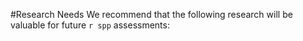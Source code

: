 <!-- ****************************RESEARCH NEEDS**************************** -->
#Research Needs
We recommend that the following research will be valuable for future `r spp` assessments:

\begin{enumerate}

\item A longer timeseries of the juvenile rockfish CPUE in the south.

\item A commercial index in the north.  This is by far the largest segment of the fishery, and the introduction of the trawl rationalization program should mean that an index can be developed for the current fishery when the next assessment is performed.

\item More recent ages for the southern model.  The commercial age timeseries currently stops in 2002. Otoliths have been collected for all years in the Hook \& Line survey but only samples from 2004 have been aged.

\end{enumerate}


